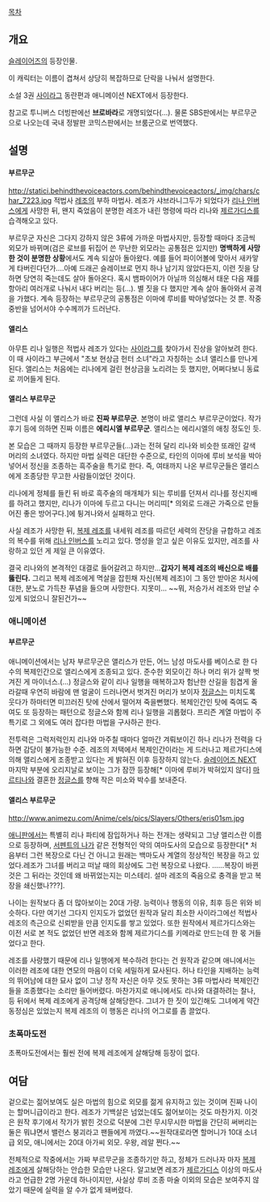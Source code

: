 [[목차]]
== 개요 ==
[[슬레이어즈]]의 등장인물.

이 캐릭터는 이름이 겹쳐서 상당히 복잡하므로 단락을 나눠서 설명한다.

소설 3권 [[사이라그]] 동란편과 애니메이션 NEXT에서 등장한다.

참고로  투니버스 더빙판에선 '''브로바라'''로 개명되었다(...). 물론 SBS판에서는 부르무군으로 나오는데 국내 정발판 코믹스판에서는 브룸군으로 번역했다.

== 설명 ==
==== 부르무군 ====
http://statici.behindthevoiceactors.com/behindthevoiceactors/_img/chars/char_7223.jpg
적법사 [[레조]]의 부하 마법사. 레조가 샤브라니그두가 되었다가 [[리나 인버스]]에게 사망한 뒤, 왠지 죽었음이 분명한 레조가 내린 명령에 따라 리나와 [[제르가디스]]를 습격해오고 있다.

부르무군 자신은 그다지 강하지 않은 3류에 가까운 마법사지만, 등장할 때마다 조금씩 외모가 바뀌며(검은 로브를 뒤집어 쓴 무난한 외모라는 공통점은 있지만) '''명백하게 사망한 것이 분명한 상황'''에서도 계속 되살아 돌아왔다. 예를 들어 파이어볼에 맞아서 새카맣게 타버린다던가….아예 드래곤 슬레이브로 먼지 하나 남기지 않았다든지, 이런 짓을 당하면 당연히 죽는데도 살아 돌아온다. 혹시 뱀파이어가 아닐까 의심해서 태운 다음 재를 항아리 여러개로 나눠서 내다 버리는 등(…). 별 짓을 다 했지만 계속 살아 돌아와서 공격을 가했다. 계속 등장하는 부르무군의 공통점은 이마에 루비를 박아넣었다는 것 뿐. 작중 중반을 넘어서야 수수께끼가 드러난다.

==== 앨리스 ====
아무튼 리나 일행은 적법사 레조가 있다는 [[사이라그]]를 찾아가서 진상을 알아보려 한다. 이 때 사이라그 부근에서 "초보 현상금 헌터 소녀"라고 자칭하는 소녀 앨리스를 만나게 된다. 앨리스는 처음에는 리나에게 걸린 현상금을 노리려는 듯 했지만, 어쩌다보니 동료로 끼어들게 된다.

==== 앨리스 부르무군 ====
그런데 사실 이 앨리스가 바로 '''진짜 부르무군'''. 본명이 바로 앨리스 부르무군이었다. 작가 후기 등에 의하면 진짜 이름은 '''에리시엘 부르무군'''. 앨리스는 에리시엘의 애칭 정도인 듯.

본 모습은 그 때까지 등장한 부르무군들(…)과는 전혀 달리 리나와 비슷한 또래인 갈색 머리의 소녀였다. 하지만 마법 실력은 대단한 수준으로, 타인의 이마에 루비 보석을 박아넣어서 정신을 조종하는 흑주술을 특기로 한다. 즉, 여태까지 나온 부르무군들은 앨리스에게 조종당한 무고한 사람들이었던 것이다.

리나에게 정체를 들킨 뒤 바로 흑주술의 매개체가 되는 루비를 던져서 리나를 정신지배를 하려고 했지만, 리나가 이마에 두르고 다니는 머리띠[* 의외로 드래곤 가죽으로 만들어진 좋은 방어구다.]에 튕겨나와서 실패하고 만다.

사실 레조가 사망한 뒤, [[복제 레조]]를 내세워 레조를 따르던 세력의 잔당을 규합하고 레조의 복수를 위해 [[리나 인버스]]를 노리고 있다. 명성을 얻고 싶은 이유도 있지만, 레조를 사랑하고 있던 게 제일 큰 이유였다.

결국 리나와의 본격적인 대결로 들어갈려고 하지만...'''갑자기 복제 레조의 배신으로 배를 뚫린다.'''
그리고 복제 레조에게 멱살을 잡힌채 자신(복제 레조)이 그 동안 받아온 처사에 대한, 분노로 가득찬 푸념을 들으며 사망한다. 지못미...
~~뭐, 저승가서 레조와 만날 수 있게 되었으니 잘된건가~~

=== 애니메이션 ===
==== 부르무군 ====
애니메이션에서는 남자 부르무군은 앨리스가 만든, 어느 남성 마도사를 베이스로 한 다수의 복제인간으로 앨리스에게 조종되고 있다. 준수한 외모이긴 하나 머리 위가 살짝 벗겨진 게 마이너스.(...) 정글스와 같이 리나 일행을 매복하고자 험난한 산길을 힘겹게 올라갈때 우연히 바람에 맨 얼굴이 드러나면서 벗겨진 머리가 보이자 [[정글스]]는 미치도록 웃다가 하마터면 미끄러진 탓에 산에서 떨어져 죽을뻔했다. 복제인간인 탓에 죽여도 죽여도 또 등장하는 패턴으로 정글스와 함께 리나 일행을 괴롭혔다. 프리즌 계열 마법이 주특기로 그 외에도 여러 잡다한 마법을 구사하곤 한다.

전투력은 그럭저럭인지 리나와 마주칠 때마다 얼마간 겨뤄보이긴 하나 리나가 전력을 다하면 감당이 불가능한 수준. 레조의 저택에서 복제인간이라는 게 드러나고 제르가디스에 의해 앨리스에게 조종받고 있다는 게 밝혀진 이후 등장하지 않는다. [[슬레이어즈 NEXT]] 마지막 부분에 오리지날로 보이는 그가 잠깐 등장해[* 이마에 루비가 박혀있지 않다] [[마르티나]]와 결혼한 [[정글스]]를 향해 작은 미소와 박수를 보내준다. 

==== 앨리스 부르무군 ====
http://www.animezu.com/Anime/cels/pics/Slayers/Others/eris01sm.jpg

[[애니판]]에서는 특별히 리나 파티에 잠입하거나 하는 전개는 생략되고 그냥 앨리스란 이름으로 등장하며, [[서펜트의 나가]] 같은 전형적인 악의 여마도사의 모습으로 등장한다[* 처음부터 그런 복장으로 다닌 건 아니고 원래는 백마도사 계열의 정상적인 복장을 하고 있었다.레조가 그녀를 버리고 떠날 때의 회상에도 그런 복장으로 나왔다. ......복장이 바뀐 것은 그 뒤라는 것인데 왜 바뀌었는지는 미스테리. 설마 레조의 죽음으로 충격을 받고 복장을 쇄신했나???].

나이는 원작보다 좀 더 많아보이는 20대 가량. 능력이나 행동의 이유, 최후 등은 위와 비슷하다. 다만 여기선 그다지 인지도가 없었던 원작과 달리 최소한 사이라그에선 적법사 레조의 측근으로 신뢰받을 만큼 인지도를 쌓고 있었다. 또한 원작에서 제르가디스와는 이전 서로 본 적도 없었던 반면 레조와 함께 제르가디스를 키메라로 만드는데 한 몫 거들었다고 한다.

레조를 사랑했기 때문에 리나 일행에게 복수하려 한다는 건 원작과 같으며 애니에서는 이러한 레조에 대한 연모의 마음이 더욱 세밀하게 묘사된다. 허나 타인을 지배하는 능력의 뛰어남에 대한 묘사 없이 그냥 정작 자신은 아무 것도 못하는 3류 마법사라 복제인간들을 조종했다는 소리만 들어버렸다. 마찬가지로 애니에서도 리나와 대결하려는 찰나, 등 뒤에서 복제 레조에게 공격당해 살해당한다. 그녀가 한 짓이 있긴해도 그녀에게 약간 동정심은 있었는지 복제 레조의 이 행동은 리나의 어그로를 좀 끌었다.

=== 초폭마도전 ===
초폭마도전에서는 훨씬 전에 복제 레조에게 살해당해 등장이 없다.

== 여담 ==
겉으로는 젊어보여도 실은 마법의 힘으로 외모를 젊게 유지하고 있는 것이며 진짜 나이는 할머니급이라고 한다. 레조가 기백살은 넘었는데도 젊어보이는 것도 마찬가지. 이것은 원작 후기에서 작가가 밝힌 것으로 덕분에 그런 무시무시한 마법을 간단히 써버리는 둘은 뭐냐면서 밸런스 붕괴라고 팬들에게 까였다.~~원작대로라면 할머니가 10대 소녀급 외모, 애니에서는 20대 아가씨 외모. 우왕, 레알 쩐다.~~

전체적으로 작중에서는 가짜 부르무군을 조종하기만 하고, 정체가 드러나자 마자 [[복제 레조]]에게 살해당하는 안습한 모습만 나온다. 알고보면 레조가 [[제르가디스]] 이상의 마도사라고 언급한 2명 가운데 하나이지만, 사실상 루비 조종 마술 이외의 모습은 보여주지 않았기 때문에 실력을 알 수가 없게 돼버렸다.
